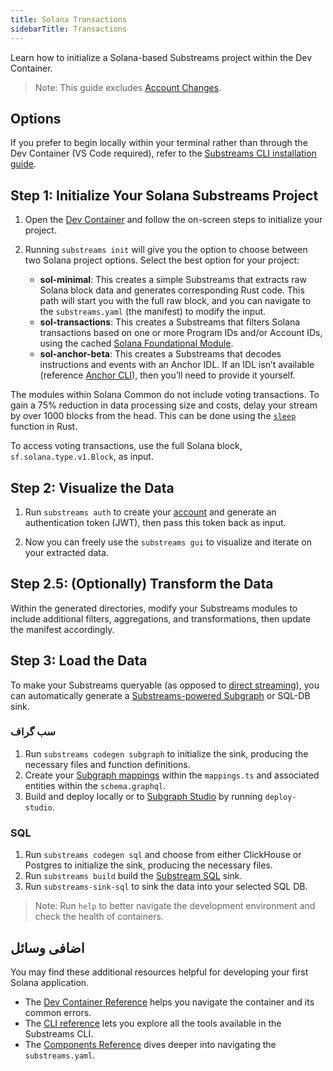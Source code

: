 ```yaml
---
title: Solana Transactions
sidebarTitle: Transactions
---
```


Learn how to initialize a Solana-based Substreams project within the Dev Container.

> Note: This guide excludes [Account Changes](/substreams/developing/solana/account-changes/).

## Options

If you prefer to begin locally within your terminal rather than through the Dev Container (VS Code required), refer to the [Substreams CLI installation guide](https://docs.substreams.dev/reference-material/substreams-cli/installing-the-cli).

## Step 1: Initialize Your Solana Substreams Project

1. Open the [Dev Container](https://github.com/streamingfast/substreams-starter) and follow the on-screen steps to initialize your project.

2. Running `substreams init` will give you the option to choose between two Solana project options. Select the best option for your project:
   - **sol-minimal**: This creates a simple Substreams that extracts raw Solana block data and generates corresponding Rust code. This path will start you with the full raw block, and you can navigate to the `substreams.yaml` (the manifest) to modify the input.
   - **sol-transactions**: This creates a Substreams that filters Solana transactions based on one or more Program IDs and/or Account IDs, using the cached [Solana Foundational Module](https://substreams.dev/streamingfast/solana-common/v0.3.0).
   - **sol-anchor-beta**: This creates a Substreams that decodes instructions and events with an Anchor IDL. If an IDL isn’t available (reference [Anchor CLI](https://www.anchor-lang.com/docs/cli)), then you’ll need to provide it yourself.

The modules within Solana Common do not include voting transactions. To gain a 75% reduction in data processing size and costs, delay your stream by over 1000 blocks from the head. This can be done using the [`sleep`](https://doc.rust-lang.org/std/thread/fn.sleep.html) function in Rust.

To access voting transactions, use the full Solana block, `sf.solana.type.v1.Block`, as input.

## Step 2: Visualize the Data

1. Run `substreams auth` to create your [account](https://thegraph.market/) and generate an authentication token (JWT), then pass this token back as input.

2. Now you can freely use the `substreams gui` to visualize and iterate on your extracted data.

## Step 2.5: (Optionally) Transform the Data

Within the generated directories, modify your Substreams modules to include additional filters, aggregations, and transformations, then update the manifest accordingly.

## Step 3: Load the Data

To make your Substreams queryable (as opposed to [direct streaming](https://docs.substreams.dev/how-to-guides/sinks/stream)), you can automatically generate a [Substreams-powered Subgraph](/sps/introduction/) or SQL-DB sink.

### سب گراف

1. Run `substreams codegen subgraph` to initialize the sink, producing the necessary files and function definitions.
2. Create your [Subgraph mappings](/sps/triggers/) within the `mappings.ts` and associated entities within the `schema.graphql`.
3. Build and deploy locally or to [Subgraph Studio](https://thegraph.com/studio-pricing/) by running `deploy-studio`.

### SQL

1. Run `substreams codegen sql` and choose from either ClickHouse or Postgres to initialize the sink, producing the necessary files.
2. Run `substreams build` build the [Substream SQL](https://docs.substreams.dev/how-to-guides/sinks/sql-sink) sink.
3. Run `substreams-sink-sql` to sink the data into your selected SQL DB.

> Note: Run `help` to better navigate the development environment and check the health of containers.

## اضافی وسائل

You may find these additional resources helpful for developing your first Solana application.

- The [Dev Container Reference](/substreams/developing/dev-container/) helps you navigate the container and its common errors.
- The [CLI reference](https://docs.substreams.dev/reference-material/substreams-cli/command-line-interface) lets you explore all the tools available in the Substreams CLI.
- The [Components Reference](https://docs.substreams.dev/reference-material/substreams-components/packages) dives deeper into navigating the `substreams.yaml`.
